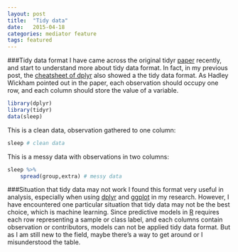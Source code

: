 ```yaml
---
layout: post
title:  "Tidy data"
date:   2015-04-18
categories: mediator feature
tags: featured
---
```


###Tidy data format
I have came across the original tidyr [paper](http://vita.had.co.nz/papers/tidy-data.pdf) recently, and start to understand more about tidy data format. In fact, in my previous post, the [cheatsheet of dplyr](https://raw.githubusercontent.com/wckdouglas/wckdouglas.github.io/master/assets/article_images/dplyrCheatSheet/dplyr.0.png) also showed a the tidy data format. As Hadley Wickham pointed out in the paper, each observation should occupy one row, and each column should store the value of a variable. 


```r
library(dplyr)
library(tidyr)
data(sleep)
```

This is a clean data, observation gathered to one column:

```r
sleep # clean data
```

This is a messy data with observations in two columns:

```r
sleep %>% 
	spread(group,extra) # messy data

```

###Situation that tidy data may not work
I found this format very useful in analysis, especially when using [dplyr](http://cran.rstudio.com/web/packages/dplyr/vignettes/introduction.html) and [ggplot](http://ggplot2.org) in my research. However, I have encountered one particular situation that tidy data may not be the best choice, which is machine learning. Since predictive models in [R](http://caret.r-forge.r-project.org) requires each row representing a sample or class label, and each columns contain observation or contributors, models can not be applied tidy data format. But as I am still new to the field, maybe there's a way to get around or I misunderstood the table.
